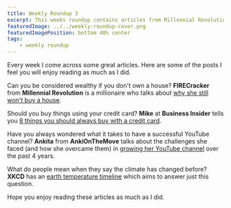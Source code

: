 ```yaml
---
title: Weekly Roundup 3
excerpt: This weeks roundup contains articles from Millennial Revolution, Business Insider, AnkiOnTheMove and XKCD
featuredImage: ../../weekly-roundup-cover.png
featuredImagePosition: bottom 40% center
tags:
    - weekly roundup
---
```


Every week I come across some great articles. Here are some of the posts I feel you will enjoy reading as much as I did.

Can you be considered wealthy if you don't own a house? **FIRECracker** from **Millennial Revolution** is a millionaire who talks about [why she still won't buy a house](http://www.millennial-revolution.com/rent/disowned-millionaire-still-wont-buy-house/).

Should you buy things using your credit card? **Mike** at **Business Insider** tells you [8 things you should always buy with a credit card](http://www.businessinsider.com.au/things-you-should-always-buy-with-a-credit-card-2016-8).

Have you always wondered what it takes to have a successful YouTube channel? **Ankita** from **AnkiOnTheMove** talks about the challenges she faced (and how she overcame them) in [growing her YouTube channel](https://www.linkedin.com/pulse/how-i-started-grew-my-youtube-channel-ankita-sinha) over the past 4 years.

What do people mean when they say the climate has changed before? **XKCD** has an [earth temperature timeline](http://xkcd.com/1732/) which aims to answer just this question.

Hope you enjoy reading these articles as much as I did.
